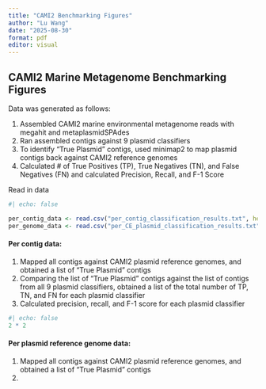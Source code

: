 ```yaml
---
title: "CAMI2 Benchmarking Figures"
author: "Lu Wang"
date: "2025-08-30"
format: pdf
editor: visual
---
```


## CAMI2 Marine Metagenome Benchmarking Figures

Data was generated as follows:

1.  Assembled CAMI2 marine environmental metagenome reads with megahit and metaplasmidSPAdes
2.  Ran assembled contigs against 9 plasmid classifiers
3.  To identify "True Plasmid" contigs, used minimap2 to map plasmid contigs back against CAMI2 reference genomes
4.   Calculated \# of True Positives (TP), True Negatives (TN), and False Negatives (FN) and calculated Precision, Recall, and F-1 Score

Read in data

```r
#| echo: false

per_contig_data <- read.csv("per_contig_classification_results.txt", header=TRUE, sep="\t")
per_genome_data <- read.csv("per_CE_plasmid_classification_results.txt", header=TRUE, sep="\t")
```

#### Per contig data: 

1.  Mapped all contigs against CAMI2 plasmid reference genomes, and obtained a list of "True Plasmid" contigs
2.  Comparing the list of "True Plasmid" contigs against the list of contigs from all 9 plasmid classifiers, obtained a list of the total number of TP, TN, and FN for each plasmid classifier
3.  Calculated precision, recall, and F-1 score for each plasmid classifier

```r
#| echo: false
2 * 2
```

#### Per plasmid reference genome data:

1.  Mapped all contigs against CAMI2 plasmid reference genomes, and obtained a list of "True Plasmid" contigs
2.  
